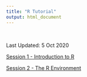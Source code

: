 ```yaml
---
title: "R Tutorial"
output: html_document
---
```


<br>

Last Updated: 5 Oct 2020

[Session 1 - Introduction to R](RTutorial_s1_Introduction_to_R.html)  

[Session 2 - The R Environment](RTutorial_s2_The_RStudio_Environment.html)  
